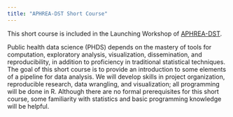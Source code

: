 ```yaml
---
title: "APHREA-DST Short Course"
---
```


This short course is included in the Launching Workshop of [APHREA-DST](https://www.fic.nih.gov/Grants/Search/Pages/dsi-u2rtw012123.aspx).

Public health data science (PHDS) depends on the mastery of tools for computation, exploratory analysis, visualization, dissemination, and reproducibility, in addition to proficiency in traditional statistical techniques. The goal of this short course is to provide an introduction to some elements of a  pipeline for data analysis. We will develop skills in project organization, reproducible research, data wrangling, and visualization; all programming will be done in R. Although there are no formal prerequisites for this short course, some familiarity with statistics and basic programming knowledge will be helpful.

